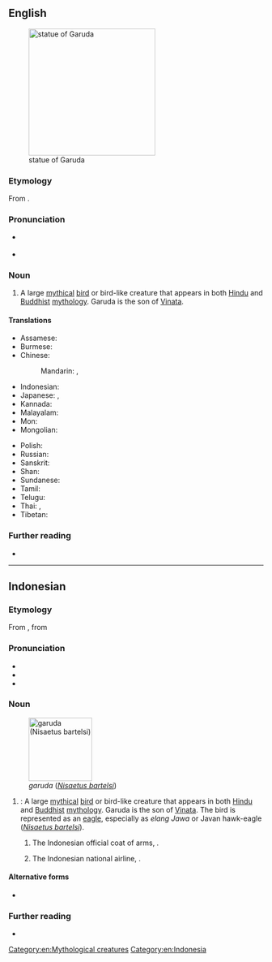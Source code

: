 {{also|Garuda}}
==English==
[[File:Belur Garuda.jpg|thumb|right|250px|statue of Garuda]]

===Etymology===
From {{der|en|sa|गरुड}}.

===Pronunciation===
* {{a|UK}} {{IPA|en|/ˈɡæɹʊdə/}}
* {{a|US}} {{IPA|en|/ɡəˈɹuːdə/}}

===Noun===
{{en-noun}}

# A large [[mythical]] [[bird]] or bird-like creature that appears in both [[w:Hindu mythology|Hindu]] and [[w:Buddhist mythology|Buddhist]] [[w:mythology|mythology]]. Garuda is the son of [[Vinata]].

====Translations====
{{trans-top|large mythical bird in Hindu and Buddhist mythology}}
* Assamese: {{t|as|গৰুল}}
* Burmese: {{t+|my|ဂဠုန်}}
* Chinese:
*: Mandarin: {{t+|cmn|迦樓羅|sc=Hani}}, {{t+|cmn|迦楼罗|sc=Hani}}
* Indonesian: {{t+|id|garuda}}
* Japanese: {{t|ja|ガルダ|tr=garuda|sc=Jpan}}, {{t+|ja|迦楼羅|tr=karura|sc=Jpan}}
* Kannada: {{t+|kn|ಗರುಡ}}
* Malayalam: {{t+|ml|ഗരുഡൻ}}
* Mon: {{t|mnw|သ္ပဝ်}}
* Mongolian: {{t|mn|гарьд|sc=Cyrl}}
{{trans-mid}}
* Polish: {{t+|pl|garuda|m}}
* Russian: {{t|ru|гару́да|f|sc=Cyrl}}
* Sanskrit: {{t+|sa|गरुड|m}}
* Shan: {{t+|shn|ၵႃလူၼ်ႇ}}
* Sundanese: {{t|su|dadali}}
* Tamil: {{t+|ta|கருடன்}}
* Telugu: {{t+|te|గరుడి}}
* Thai: {{t+|th|ครุฑ}}, {{t|th|พญาครุฑ}}
* Tibetan: {{t|bo|ཁྱུང}}
{{trans-bottom}}

===Further reading===
* {{pedia}}

[[Category:en:Mythological creatures]]
[[Category:en:Indonesia]]

----

==Indonesian==
{{wikipedia|lang=id}}

===Etymology===
From {{bor|id|jv|ꦒꦫꦸꦣ|t=[[eagle]]}}, from {{der|id|sa|गरुड}}

===Pronunciation===
* {{IPA|id|/ɡaˈruda/|}}
* {{rhymes|id|da|a|s=3}}
* {{hyphenation|id|ga|ru|da}}

===Noun===
{{id-noun|pl=-}}
[[File:Elang Jawa.jpg|thumb|125px|right|''garuda'' (''[[Nisaetus bartelsi]]'')]]
# {{l|en|garuda}}: A large [[mythical]] [[bird]] or bird-like creature that appears in both [[w:Hindu mythology|Hindu]] and [[w:Buddhist mythology|Buddhist]] [[w:mythology|mythology]]. Garuda is the son of [[Vinata]]. The bird is represented as an [[eagle]], especially as ''elang Jawa'' or Javan hawk-eagle (''[[Nisaetus bartelsi]]'').
## {{lb|id|colloquial}} The Indonesian official coat of arms, {{m|id|Garuda Pancasila}}.
## {{lb|id|colloquial}} The Indonesian national airline, {{w|Garuda Indonesia}}.

====Alternative forms====
* {{l|ms|geroda}} {{q|Standard Malay}}

===Further reading===
* {{R:KBBI Daring}}